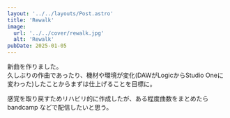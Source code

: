 ```yaml
---
layout: '../../layouts/Post.astro'
title: 'Rewalk'
image:
  url: '../../cover/rewalk.jpg'
  alt: 'Rewalk'
pubDate: 2025-01-05
---
```



<AudioPlayer mp3="/mp3/rewalk.mp3" cover="/cover/rewalk.jpg" title="Rewalk" client:only="react" />

新曲を作りました。  
久しぶりの作曲であったり、機材や環境が変化(DAWがLogicからStudio Oneに変わった)したことからまずは仕上げることを目標に。

感覚を取り戻すためリハビリ的に作成したが、ある程度曲数をまとめたら bandcamp などで配信したいと思う。
